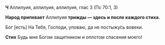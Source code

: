 **Ч** Аллилуия, аллилуия, аллилуия, глас 3 (Пс 70:1, 3)

**Народ припевает** Аллилуия **трижды — здесь и после каждого стиха.**

Бог [есть] На Тебя, Господи, уповаю, да не постыжу́сь вовеки.

**Стих** Будь мне Богом защитником и оплотом спасения моего!
